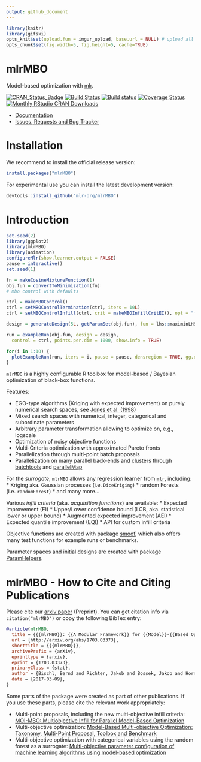 ```yaml
---
output: github_document
---
```


```r
library(knitr)
library(gifski)
opts_knit$set(upload.fun = imgur_upload, base.url = NULL) # upload all images to imgur.com
opts_chunk$set(fig.width=5, fig.height=5, cache=TRUE)
````

# mlrMBO

<!-- Please edit README.Rmd !-->

Model-based optimization with [mlr](https://github.com/mlr-org/mlr/).

[![CRAN_Status_Badge](http://www.r-pkg.org/badges/version/mlrMBO)](https://cran.r-project.org/package=mlrMBO)
[![Build Status](https://travis-ci.org/mlr-org/mlrMBO.png?branch=master)](https://travis-ci.org/mlr-org/mlrMBO)
[![Build status](https://ci.appveyor.com/api/projects/status/gvr607kqcl78qjq9/branch/master?svg=true)](https://ci.appveyor.com/project/jakob-r/mlrmbo/branch/master)
[![Coverage Status](https://img.shields.io/codecov/c/github/mlr-org/mlrMBO/master.svg)](https://codecov.io/github/mlr-org/mlrMBO?branch=master)
[![Monthly RStudio CRAN Downloads](https://cranlogs.r-pkg.org/badges/mlrMBO)](https://CRAN.R-project.org/package=mlrMBO)


* [Documentation](https://mlr-org.github.io/mlrMBO/)
* [Issues, Requests and Bug Tracker](https://github.com/mlr-org/mlrMBO/issues)

# Installation

We recommend to install the official release version:

```r
install.packages("mlrMBO")
```

For experimental use you can install the latest development version:

```r
devtools::install_github("mlr-org/mlrMBO")
```



# Introduction

```r
set.seed(2)
library(ggplot2)
library(mlrMBO)
library(animation)
configureMlr(show.learner.output = FALSE)
pause = interactive()
set.seed(1)

fn = makeCosineMixtureFunction(1)
obj.fun = convertToMinimization(fn)
# mbo control with defaults

ctrl = makeMBOControl()
ctrl = setMBOControlTermination(ctrl, iters = 10L)
ctrl = setMBOControlInfill(ctrl, crit = makeMBOInfillCritEI(), opt = "focussearch", opt.focussearch.points = 500L, opt.restarts = 1L)

design = generateDesign(5L, getParamSet(obj.fun), fun = lhs::maximinLHS)

run = exampleRun(obj.fun, design = design,
  control = ctrl, points.per.dim = 1000, show.info = TRUE)

for(i in 1:10) {
  plotExampleRun(run, iters = i, pause = pause, densregion = TRUE, gg.objects = list(theme_bw()))
}
```

`mlrMBO` is a highly configurable R toolbox for model-based / Bayesian optimization of black-box functions.

Features:

* EGO-type algorithms (Kriging with expected improvement) on purely numerical search spaces, see [Jones et al. (1998)](http://link.springer.com/article/10.1023/A:1008306431147)
* Mixed search spaces with numerical, integer, categorical and subordinate parameters
* Arbitrary parameter transformation allowing to optimize on, e.g., logscale
* Optimization of noisy objective functions
* Multi-Criteria optimization with approximated Pareto fronts
* Parallelization through multi-point batch proposals
* Parallelization on many parallel back-ends and clusters through [batchtools](https://github.com/mllg/batchtools) and [parallelMap](https://github.com/berndbischl/parallelMap)

For the *surrogate*, `mlrMBO` allows any regression learner from [`mlr`](https://github.com/mlr-org/mlr), including:
* Kriging aka. Gaussian processes (i.e. `DiceKriging`)
* random Forests (i.e. `randomForest`)
* and many more...

Various *infill criteria* (aka. _acquisition functions_) are available:
* Expected improvement (EI)
* Upper/Lower confidence bound (LCB, aka. statistical lower or upper bound)
* Augmented expected improvement (AEI)
* Expected quantile improvement (EQI)
* API for custom infill criteria

Objective functions are created with package [smoof](https://github.com/jakobbossek/smoof), which also offers many test functions for example runs or benchmarks.

Parameter spaces and initial designs are created with package [ParamHelpers](https://github.com/berndbischl/ParamHelpers).


# mlrMBO - How to Cite and Citing Publications

Please cite our [arxiv paper](https://arxiv.org/abs/1703.03373) (Preprint).
You can get citation info via `citation("mlrMBO")` or copy the following BibTex entry:

```bibtex
@article{mlrMBO,
  title = {{{mlrMBO}}: {{A Modular Framework}} for {{Model}}-{{Based Optimization}} of {{Expensive Black}}-{{Box Functions}}},
  url = {http://arxiv.org/abs/1703.03373},
  shorttitle = {{{mlrMBO}}},
  archivePrefix = {arXiv},
  eprinttype = {arxiv},
  eprint = {1703.03373},
  primaryClass = {stat},
  author = {Bischl, Bernd and Richter, Jakob and Bossek, Jakob and Horn, Daniel and Thomas, Janek and Lang, Michel},
  date = {2017-03-09},
}
```

Some parts of the package were created as part of other publications.
If you use these parts, please cite the relevant work appropriately:

* Multi-point proposals, including the new multi-objective infill criteria: [MOI-MBO: Multiobjective Infill for Parallel Model-Based Optimization](https://doi.org/10.1007/978-3-319-09584-4_17)
* Multi-objective optimization: [Model-Based Multi-objective Optimization: Taxonomy, Multi-Point Proposal, Toolbox and Benchmark](https://doi.org/10.1007/978-3-319-15934-8_5)
* Multi-objective optimization with categorical variables using the random forest as a surrogate: [Multi-objective parameter configuration of machine learning algorithms using model-based optimization](https://doi.org/10.1109/SSCI.2016.7850221)
